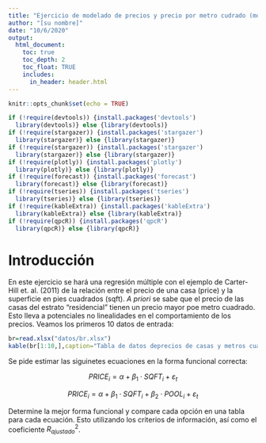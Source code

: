 ```yaml
---
title: "Ejercicio de modelado de precios y precio por metro cudrado (modelos no lineales)."
author: "[su nombre]"
date: "10/6/2020"
output: 
  html_document:
    toc: true
    toc_depth: 2
    toc_float: TRUE
    includes:
      in_header: header.html    
---
```


```r
knitr::opts_chunk$set(echo = TRUE)

if (!require(devtools)) {install.packages('devtools')
  library(devtools)} else {library(devtools)}
if (!require(stargazer)) {install.packages('stargazer')
  library(stargazer)} else {library(stargazer)}
if (!require(stargazer)) {install.packages('stargazer')
  library(stargazer)} else {library(stargazer)}
if (!require(plotly)) {install.packages('plotly')
  library(plotly)} else {library(plotly)}
if (!require(forecast)) {install.packages('forecast')
  library(forecast)} else {library(forecast)}
if (!require(tseries)) {install.packages('tseries')
  library(tseries)} else {library(tseries)}
if (!require(kableExtra)) {install.packages('kableExtra')
  library(kableExtra)} else {library(kableExtra)}
if (!require(qpcR)) {install.packages('qpcR')
  library(qpcR)} else {library(qpcR)}
```

# Introducción
 
En este ejercicio se hará una regresión múltiple con el ejemplo de Carter-Hill et. al. (2011) de la relación entre el precio de una casa (price) y la superficie en pies cuadrados (sqft). *A priori* se sabe que el precio de las casas del estrato "residencial" tienen un precio mayor poe metro cuadrado. Esto lleva a potenciales no linealidades en el comportamiento de los precios. Veamos los primeros 10 datos de entrada:

```r
br=read.xlsx("datos/br.xlsx")
kable(br[1:10,],caption="Tabla de datos deprecios de casas y metros cuadrados")%>%kable_styling(font_size = 10,bootstrap_options = c("striped", "hover"))%>%add_footnote("Cifras en USD.")
```

Se pide estimar las siguinetes ecuaciones en la forma funcional correcta:

$$PRICE_i=\alpha+\beta_1\cdot SQFT_i+\varepsilon_t$$

$$PRICE_i=\alpha+\beta_1\cdot SQFT_i+\beta_2\cdot POOL_i+\varepsilon_t$$

Determine la mejor forma funcional y compare cada opción en una tabla para cada ecuación. Esto utilizando los criterios de información, así como el coeficiente $R^2_{ajustado}$.